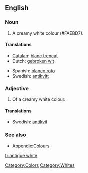 ==English==

===Noun===
{{en-noun|-}}

# {{color}} A creamy white colour (#FAEBD7).
#: {{colour panel|FAEBD7}}

====Translations====
{{trans-top|colour}}
* [[Catalan]]: [[blanc trencat]]
* Dutch: [[gebroken wit]]
{{trans-mid}}
* Spanish: [[blanco roto]]
* Swedish: [[antikvitt]]
{{trans-bottom}}

===Adjective===
{{en-adj|-}}

# {{color}} Of a creamy white colour.

====Translations====
{{trans-top|colour}}
* Swedish: [[antikvit]]
{{trans-mid}}
{{trans-bottom}}

===See also===
* [[Appendix:Colours]]

[[Category:Colors]]
[[Category:Whites]]

[[fr:antique white]]